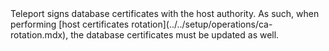 <Admonition type="note" title="Certificate Rotation">
  Teleport signs database certificates with the host authority. As such,
  when performing [host certificates rotation](../../setup/operations/ca-rotation.mdx),
  the database certificates must be updated as well.
</Admonition>
